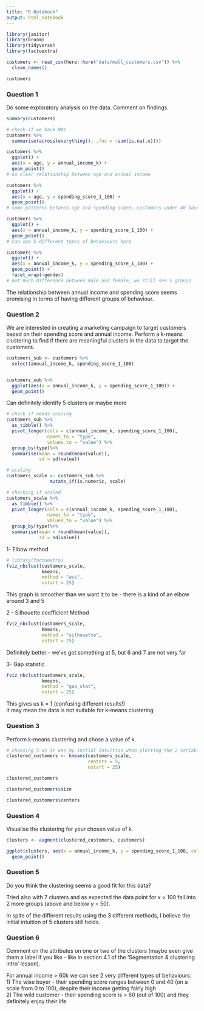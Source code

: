 ```yaml
---
title: "R Notebook"
output: html_notebook
---
```


```r
library(janitor)
library(broom)
library(tidyverse)
library(factoextra)
```

```r
customers <- read_csv(here::here("data/mall_customers.csv")) %>% 
  clean_names()

customers
```

### Question 1  

Do some exploratory analysis on the data. Comment on findings.

```r
summary(customers)

# check if we have NAs
customers %>% 
  summarise(across(everything(), .fns = ~sum(is.na(.x))))
```

```r
customers %>% 
  ggplot() +
  aes(x = age, y = annual_income_k) +
  geom_point()
# no clear relationship between age and annual income

customers %>% 
  ggplot() +
  aes(x = age, y = spending_score_1_100) +
  geom_point()
# some patterns between age and spending score, customers under 40 have higher spending score than those over 40

customers %>% 
  ggplot() +
  aes(x = annual_income_k, y = spending_score_1_100) +
  geom_point()
# can see 5 different types of behaviours here

customers %>% 
  ggplot() +
  aes(x = annual_income_k, y = spending_score_1_100) +
  geom_point() +
  facet_wrap(~gender)
# not much difference between male and female, we still see 5 groups
```
The relationship between annual income and spending score seems promising in terms of having different groups of behaviour.  


### Question 2  

We are interested in creating a marketing campaign to target customers based on their spending score and annual income. Perform a k-means clustering to find if there are meaningful clusters in the data to target the customers.  

```r
customers_sub <- customers %>% 
  select(annual_income_k, spending_score_1_100)


customers_sub %>% 
  ggplot(aes(x = annual_income_k, y = spending_score_1_100)) +
  geom_point()  
```
Can definitely identify 5 clusters or maybe more  


```r
# check if needs scaling
customers_sub %>%
  as_tibble() %>%
  pivot_longer(cols = c(annual_income_k, spending_score_1_100), 
               names_to = "type", 
               values_to = "value") %>% 
  group_by(type)%>%
  summarise(mean = round(mean(value)), 
            sd = sd(value))

# scaling
customers_scale <- customers_sub %>%
                mutate_if(is.numeric, scale)

# checking if scaled
customers_scale %>%
  as_tibble() %>%
  pivot_longer(cols = c(annual_income_k, spending_score_1_100), 
               names_to = "type", 
               values_to = "value") %>% 
  group_by(type)%>%
  summarise(mean = round(mean(value)), 
            sd = sd(value))
```




1- Elbow method

```r
# library(factoextra)
fviz_nbclust(customers_scale, 
             kmeans, 
             method = "wss", 
             nstart = 25)
```
This graph is smoother than we want it to be - there is a kind of an elbow around 3 and 5   


2 - Silhouette coefficient Method

```r
fviz_nbclust(customers_scale, 
             kmeans, 
             method = "silhouette", 
             nstart = 25)
```

Definitely better - we've got something at 5, but 6 and 7 are not very far    


3- Gap statistic

```r
fviz_nbclust(customers_scale, 
             kmeans, 
             method = "gap_stat",
             nstart = 25)
```

This gives us k = 1 (confusing different results!)  
It may mean the data is not suitable for k-means clustering  



### Question 3  

Perform k-means clustering and chose a value of k.  

```r
# choosing 5 as it was my initial intuition when plotting the 2 variables
clustered_customers <- kmeans(customers_scale, 
                              centers = 5, 
                              nstart = 25)

clustered_customers
```
```r
clustered_customers$size

clustered_customers$centers
```





### Question 4  

Visualise the clustering for your chosen value of k.  

```r
clusters <- augment(clustered_customers, customers)

ggplot(clusters, aes(x = annual_income_k, y = spending_score_1_100, colour = .cluster)) +
  geom_point() 
```
 

### Question 5  

Do you think the clustering seems a good fit for this data? 

Tried also with 7 clusters and as expected the data point for  x > 100 fall into 2 more groups (above and below y = 50).  

In spite of the different results using the 3 different methods, I believe the initial intuition of 5 clusters still holds.  




### Question 6  

Comment on the attributes on one or two of the clusters (maybe even give them a label if you like - like in section 4.1 of the ‘Segmentation & clustering intro’ lesson).  

For annual income > 60k we can see 2 very different types of behaviours:  
1) The wise buyer - their spending score ranges between 0 and 40 (on a scale from 0 to 100), despite their income getting fairly high    
2) The wild customer - their spending score is > 60 (out of 100) and they definitely enjoy their life  


